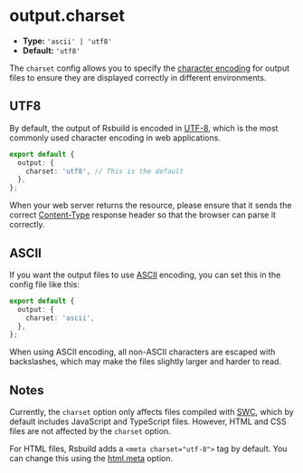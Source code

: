 # output.charset

- **Type:** `'ascii' | 'utf8'`
- **Default:** `'utf8'`

The `charset` config allows you to specify the [character encoding](https://developer.mozilla.org/en-US/docs/Glossary/Character_encoding) for output files to ensure they are displayed correctly in different environments.

## UTF8

By default, the output of Rsbuild is encoded in [UTF-8](https://developer.mozilla.org/en-US/docs/Glossary/UTF-8), which is the most commonly used character encoding in web applications.

```ts title="rsbuild.config.ts"
export default {
  output: {
    charset: 'utf8', // This is the default
  },
};
```

When your web server returns the resource, please ensure that it sends the correct [Content-Type](https://developer.mozilla.org/en-US/docs/Web/HTTP/Headers/Content-Type) response header so that the browser can parse it correctly.

## ASCII

If you want the output files to use [ASCII](https://developer.mozilla.org/en-US/docs/Glossary/ASCII) encoding, you can set this in the config file like this:

```ts title="rsbuild.config.ts"
export default {
  output: {
    charset: 'ascii',
  },
};
```

When using ASCII encoding, all non-ASCII characters are escaped with backslashes, which may make the files slightly larger and harder to read.

## Notes

Currently, the `charset` option only affects files compiled with [SWC](/guide/configuration/swc), which by default includes JavaScript and TypeScript files. However, HTML and CSS files are not affected by the `charset` option.

For HTML files, Rsbuild adds a `<meta charset="utf-8">` tag by default. You can change this using the [html.meta](/config/html/meta) option.

